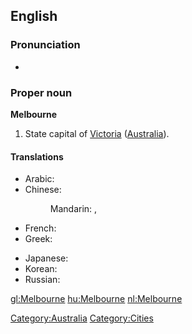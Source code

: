 ==English==

===Pronunciation===
* {{IPA|/mɛlbən̩/}}

===Proper noun===
{{wikipedia}}
'''Melbourne'''

# State capital of [[Victoria]] ([[Australia]]).

====Translations====
{{trans-top|city in Australia}}
* Arabic: {{t|ar|ملبورن|m|tr=melbórn, mélborn|sc=Arab}}
* Chinese:
*: Mandarin: {{t|zh|墨爾本|sc=Hani}},  {{t|zh|墨尔本|tr=Mò'ěrběn|sc=Hani}}
* French: {{t-|fr|Melbourne}}
* Greek: {{t-|el|Μελβούρνη|f|tr=Melvoúrni|sc=Grek}}
{{trans-mid}}
* Japanese: {{t|ja|メルボルン|tr=Meruborun|sc=Jpan}}
* Korean: {{t|ko|멜버른|tr=Melbeoreun|sc=Kore}}
* Russian: {{t|ru|Мельбурн|m|tr=Mél’burn|sc=Cyrl}}
{{trans-bottom}}

[[Category:Australia]]
[[Category:Cities]]

[[gl:Melbourne]]
[[hu:Melbourne]]
[[nl:Melbourne]]
